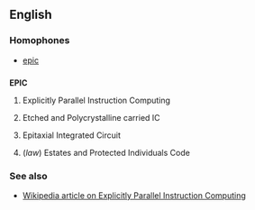 ==English==

===Homophones===
* [[epic]]

==={{acronym}}===
'''EPIC'''

# {{computing}} Explicitly Parallel Instruction Computing
# {{microelectronics}} Etched and Polycrystalline carried IC
# {{microelectronics}} Epitaxial Integrated Circuit
# (''law'') Estates and Protected Individuals Code

===See also===
*[[w:Explicitly_Parallel_Instruction_Computing|Wikipedia article on Explicitly Parallel Instruction Computing]]